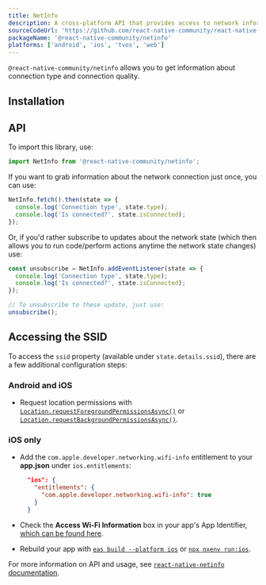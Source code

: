 ```yaml
---
title: NetInfo
description: A cross-platform API that provides access to network information.
sourceCodeUrl: 'https://github.com/react-native-community/react-native-netinfo'
packageName: '@react-native-community/netinfo'
platforms: ['android', 'ios', 'tvos', 'web']
---
```



`@react-native-community/netinfo` allows you to get information about connection type and connection quality.

## Installation

<APIInstallSection href="https://github.com/react-native-community/react-native-netinfo#getting-started" />

## API

To import this library, use:

```js
import NetInfo from '@react-native-community/netinfo';
```

If you want to grab information about the network connection just once, you can use:

```js
NetInfo.fetch().then(state => {
  console.log('Connection type', state.type);
  console.log('Is connected?', state.isConnected);
});
```

Or, if you'd rather subscribe to updates about the network state (which then allows you to run code/perform actions anytime the network state changes) use:

```js
const unsubscribe = NetInfo.addEventListener(state => {
  console.log('Connection type', state.type);
  console.log('Is connected?', state.isConnected);
});

// To unsubscribe to these update, just use:
unsubscribe();
```

## Accessing the SSID

To access the `ssid` property (available under `state.details.ssid`), there are a few additional configuration steps:

### Android and iOS

- Request location permissions with [`Location.requestForegroundPermissionsAsync()`](location.mdx#locationrequestforegroundpermissionsasync) or [`Location.requestBackgroundPermissionsAsync()`](location.mdx#locationrequestbackgroundpermissionsasync).

### iOS only

- Add the `com.apple.developer.networking.wifi-info` entitlement to your **app.json** under `ios.entitlements`:

  ```json app.json
    "ios": {
      "entitlements": {
        "com.apple.developer.networking.wifi-info": true
      }
    }
  ```

- Check the **Access Wi-Fi Information** box in your app's App Identifier, [which can be found here](https://developer.apple.com/account/resources/identifiers/list).
- Rebuild your app with [`eas build --platform ios`](/build/setup/#4-run-a-build) or [`npx nxenv run:ios`](/more/nxenv-cli/#compiling).

For more information on API and usage, see [`react-native-netinfo` documentation](https://github.com/react-native-community/react-native-netinfo#react-native-communitynetinfo).
